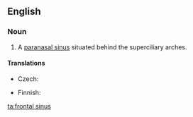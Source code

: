 ==English==
{{wikipedia}}
===Noun===
{{en-noun|head=[[frontal]] [[sinus]]|frontal sinuses}}

# {{context|anatomy|lang=en}} A [[paranasal sinus]] situated behind the superciliary arches.

====Translations====
{{trans-top|sinus}}
* Czech: {{t-|cs|čelní dutina|f}}
{{trans-mid}}
* Finnish: {{t-|fi|otsaontelo}}
{{trans-bottom}}

[[ta:frontal sinus]]